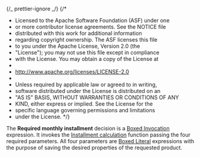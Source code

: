 {/_ prettier-ignore _/}
{/\*

- Licensed to the Apache Software Foundation (ASF) under one
- or more contributor license agreements. See the NOTICE file
- distributed with this work for additional information
- regarding copyright ownership. The ASF licenses this file
- to you under the Apache License, Version 2.0 (the
- "License"); you may not use this file except in compliance
- with the License. You may obtain a copy of the License at
-
- http://www.apache.org/licenses/LICENSE-2.0
-
- Unless required by applicable law or agreed to in writing,
- software distributed under the License is distributed on an
- "AS IS" BASIS, WITHOUT WARRANTIES OR CONDITIONS OF ANY
- KIND, either express or implied. See the License for the
- specific language governing permissions and limitations
- under the License.
  \*/}


<Meta title="Use cases/Loan Originations/Required Monthly Installment" of={RequiredMonthlyInstallment} />

The **Required monthly installment** decision is a
[Boxed Invocation](/docs/boxed-expressions-invocation--overview) expression.
It invokes the [Installment calculation](/docs/use-cases-loan-originations-functions-installment-calculation--overview)
function passing the four required parameters. All four parameters are
[Boxed Literal](/docs/boxed-expressions-literal--overview) expressions with the purpose of
saving the desired properties of the requested product.

<Story of={RequiredMonthlyInstallment.Expression} />
